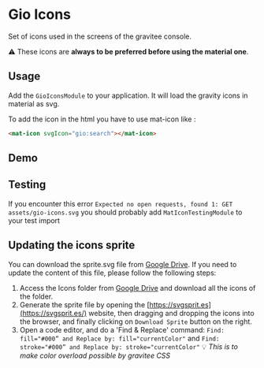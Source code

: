 
<Meta title="Components / Icons / README" />

# Gio Icons

Set of icons used in the screens of the gravitee console.

⚠️ These icons are **always to be preferred before using the material one**.

## Usage

Add the `GioIconsModule` to your application. It will load the gravity icons in material as svg.

To add the icon in the html you have to use mat-icon like :

```html
<mat-icon svgIcon="gio:search"></mat-icon>
```

## Demo

<Story id="components-icons--all"></Story>

## Testing

If you encounter this error `Expected no open requests, found 1: GET assets/gio-icons.svg` you should probably add `MatIconTestingModule` to your test import

## Updating the icons sprite

You can download the sprite.svg file from [Google Drive](https://drive.google.com/drive/folders/1NMoVU7LuICfrG-vLKp9kEJpxFe93ikxi). If you need to update the content of this file, please follow the following steps:

1. Access the Icons folder from [Google Drive](https://drive.google.com/drive/folders/14NQAbGbOLW_PwECyPOkSpl3OFBaWb3Fv?usp=share_link) and download all the icons of the folder.
2. Generate the sprite file by opening the [https://svgsprit.es](https://svgsprit.es/) website, then dragging and dropping the icons into the browser, and finally clicking on `Download Sprite` button on the right.
3. Open a code editor, and do a 'Find & Replace' command: ```Find: fill="#000” and Replace by: fill="currentColor"``` and ```Find: stroke="#000” and Replace by: stroke="currentColor"``` 💡 *This is to make color overload possible by gravitee CSS*
